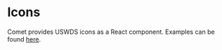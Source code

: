 
<Meta title="Style Guide/Icons" />

# Icons

Comet provides USWDS icons as a React component. Examples can be found <a href="/?path=/docs/uswds-icon--docs">here</a>.
